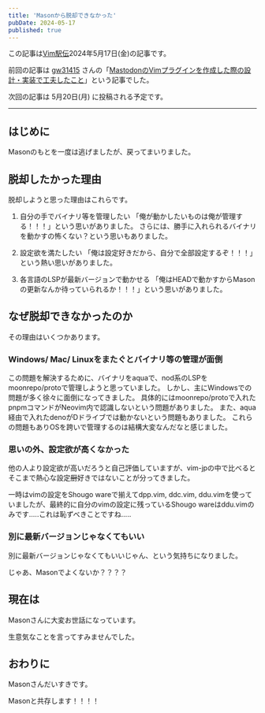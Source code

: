 ```yaml
---
title: 'Masonから脱却できなかった'
pubDate: 2024-05-17
published: true
---
```

この記事は[Vim駅伝](https://vim-jp.org/ekiden/)2024年5月17日(金)の記事です。

前回の記事は [gw31415](https://github.com/gw31415) さんの「[MastodonのVimプラグインを作成した際の設計・実装で工夫したこと](https://zenn.dev/vim_jp/articles/mstdn-vim-release)」という記事でした。

次回の記事は 5月20日(月) に投稿される予定です。

---

## はじめに

Masonのもとを一度は逃げましたが、戻ってまいりました。

## 脱却したかった理由

脱却しようと思った理由はこれらです。

1. 自分の手でバイナリ等を管理したい
  「俺が動かしたいものは俺が管理する！！！」という思いがありました。
  さらには、勝手に入れられるバイナリを動かすの怖くない？という思いもありました。

2. 設定欲を満たしたい
  「俺は設定好きだから、自分で全部設定するぞ！！！」という熱い思いがありました。

3. 各言語のLSPが最新バージョンで動かせる
  「俺はHEADで動かすからMasonの更新なんか待っていられるか！！！」という思いがありました。

## なぜ脱却できなかったのか

その理由はいくつかあります。

### Windows/ Mac/ Linuxをまたぐとバイナリ等の管理が面倒

この問題を解決するために、バイナリをaquaで、nod系のLSPをmoonrepo/protoで管理しようと思っていました。
しかし、主にWindowsでの問題が多く徐々に面倒になってきました。
具体的にはmoonrepo/protoで入れたpnpmコマンドがNeovim内で認識しないという問題がありました。
また、aqua経由で入れたdenoがDドライブでは動かないという問題もありました。 これらの問題もありOSを跨いで管理するのは結構大変なんだなと感じました。


### 思いの外、設定欲が高くなかった

他の人より設定欲が高いだろうと自己評価していますが、vim-jpの中で比べるとそこまで熱心な設定~~厨~~好きではないことが分ってきました。

一時はvimの設定をShougo wareで揃えてdpp.vim, ddc.vim, ddu.vimを使っていましたが、最終的に自分のvimの設定に残っているShougo wareはddu.vimのみです.....これは恥ずべきことですね.....

### 別に最新バージョンじゃなくてもいい

別に最新バージョンじゃなくてもいいじゃん、という気持ちになりました。


じゃあ、Masonでよくないか？？？？

## 現在は

Masonさんに大変お世話になっています。

生意気なことを言ってすみませんでした。


## おわりに

Masonさんだいすきです。

Masonと共存します！！！！

